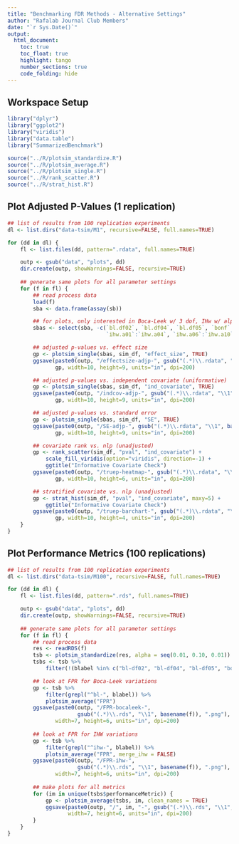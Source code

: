 ```yaml
---
title: "Benchmarking FDR Methods - Alternative Settings"
author: "Rafalab Journal Club Members"
date: "`r Sys.Date()`"
output: 
  html_document:
    toc: true
    toc_float: true
    highlight: tango
    number_sections: true
    code_folding: hide
---
```


<!-- ######################################################################## -->
## Workspace Setup
<!-- ######################################################################## -->

```r
library("dplyr")
library("ggplot2")
library("viridis")
library("data.table")
library("SummarizedBenchmark")
```

```r
source("../R/plotsim_standardize.R")
source("../R/plotsim_average.R")
source("../R/plotsim_single.R")
source("../R/rank_scatter.R")
source("../R/strat_hist.R")
```

<!-- ######################################################################## -->
## Plot Adjusted P-Values (1 replication)
<!-- ######################################################################## -->

```r
## list of results from 100 replication experiments
dl <- list.dirs("data-tsim/M1", recursive=FALSE, full.names=TRUE)

for (dd in dl) {
    fl <- list.files(dd, pattern=".rdata", full.names=TRUE)

    outp <- gsub("data", "plots", dd)
    dir.create(outp, showWarnings=FALSE, recursive=TRUE)
    
    ## generate same plots for all parameter settings
    for (f in fl) {
        ## read process data
        load(f)
        sba <- data.frame(assay(sb))

        ## for plots, only interested in Boca-Leek w/ 3 dof, IHw w/ alpha=0.05
        sbas <- select(sba, -c(`bl.df02`, `bl.df04`, `bl.df05`, `bonf`,
                               `ihw.a01`:`ihw.a04`, `ihw.a06`:`ihw.a10`))

        ## adjusted p-values vs. effect size
        gp <- plotsim_single(sbas, sim_df, "effect_size", TRUE)
        ggsave(paste0(outp, "/effectsize-adjp-", gsub("(.*)\\.rdata", "\\1", basename(f)), ".png"),
               gp, width=10, height=9, units="in", dpi=200)

        ## adjusted p-values vs. independent covariate (uniformative)
        gp <- plotsim_single(sbas, sim_df, "ind_covariate", TRUE)
        ggsave(paste0(outp, "/indcov-adjp-", gsub("(.*)\\.rdata", "\\1", basename(f)), ".png"),
               gp, width=10, height=9, units="in", dpi=200)

        ## adjusted p-values vs. standard error
        gp <- plotsim_single(sbas, sim_df, "SE", TRUE)
        ggsave(paste0(outp, "/SE-adjp-", gsub("(.*)\\.rdata", "\\1", basename(f)), ".png"),
               gp, width=10, height=9, units="in", dpi=200)

        ## covariate rank vs. nlp (unadjusted)
        gp <- rank_scatter(sim_df, "pval", "ind_covariate") +
            scale_fill_viridis(option="viridis", direction=-1) +
            ggtitle("Informative Covariate Check")
        ggsave(paste0(outp, "/truep-heatmap-", gsub("(.*)\\.rdata", "\\1", basename(f)), ".png"),
               gp, width=10, height=6, units="in", dpi=200)

        ## stratified covariate vs. nlp (unadjusted)
        gp <- strat_hist(sim_df, "pval", "ind_covariate", maxy=5) +
            ggtitle("Informative Covariate Check")
        ggsave(paste0(outp, "/truep-barchart-", gsub("(.*)\\.rdata", "\\1", basename(f)), ".png"),
               gp, width=10, height=4, units="in", dpi=200)
    }
}
```

<!-- ######################################################################## -->
## Plot Performance Metrics (100 replications)
<!-- ######################################################################## -->

```r
## list of results from 100 replication experiments
dl <- list.dirs("data-tsim/M100", recursive=FALSE, full.names=TRUE)

for (dd in dl) {
    fl <- list.files(dd, pattern=".rds", full.names=TRUE)

    outp <- gsub("data", "plots", dd)
    dir.create(outp, showWarnings=FALSE, recursive=TRUE)
    
    ## generate same plots for all parameter settings
    for (f in fl) {
        ## read process data
        res <- readRDS(f)
        tsb <- plotsim_standardize(res, alpha = seq(0.01, 0.10, 0.01))
        tsbs <- tsb %>%
            filter(!(blabel %in% c("bl-df02", "bl-df04", "bl-df05", "bonf"))) 

        ## look at FPR for Boca-Leek variations
        gp <- tsb %>%
            filter(grepl("^bl-", blabel)) %>%
            plotsim_average("FPR")
        ggsave(paste0(outp, "/FPR-bocaleek-",
                      gsub("(.*)\\.rds", "\\1", basename(f)), ".png"), gp,
               width=7, height=6, units="in", dpi=200)
        
        ## look at FPR for IHW variations
        gp <- tsb %>%
            filter(grepl("^ihw-", blabel)) %>%
            plotsim_average("FPR", merge_ihw = FALSE)
        ggsave(paste0(outp, "/FPR-ihw-",
                      gsub("(.*)\\.rds", "\\1", basename(f)), ".png"), gp,
               width=7, height=6, units="in", dpi=200)
        
        ## make plots for all metrics
        for (im in unique(tsbs$performanceMetric)) {
            gp <- plotsim_average(tsbs, im, clean_names = TRUE)
            ggsave(paste0(outp, "/", im, "-", gsub("(.*)\\.rds", "\\1", basename(f)), ".png"), gp,
                   width=7, height=6, units="in", dpi=200)
        }
    }
}
```






